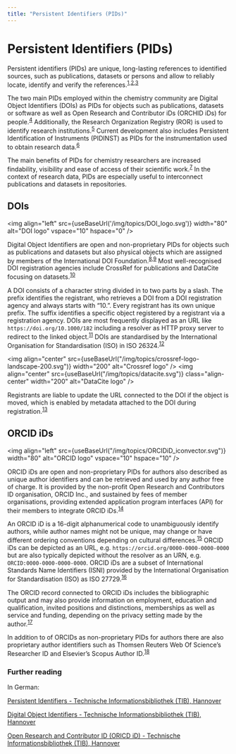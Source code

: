 ```yaml
---
title: "Persistent Identifiers (PIDs)"
---
```


# Persistent Identifiers (PIDs)


Persistent identifiers (PIDs) are unique, long-lasting references to identified sources, such as publications, datasets or persons and allow to reliably locate, identify and verify the references.<sup>[1](https://doi.org/10.5334/dsj-2017-009),[2](https://doi.org/10.2218/ijdc.v8i1.246),[3](https://doi.org/10.1007/s12145-011-0083-6)</sup> 

The two main PIDs employed within the chemistry community are Digital Object Identifiers (DOIs) as PIDs for objects such as publications, datasets or software as well as Open Research and Contributor iDs (ORCHID iDs) for people.<sup>[4](https://doi.org/10.1087/20120404)</sup> Additionally, the Research Organization Registry (ROR) is used to identify research institutions.<sup>[5](https://doi.org/10.6087/kcse.192)</sup> Current development also includes Persistent Identification of Instruments (PIDINST) as PIDs for the instrumentation used to obtain research data.<sup>[6](https://doi.org/10.5334/dsj-2020-018)</sup>

The main benefits of PIDs for chemistry researchers are increased findability, visibility and ease of access of their scientific work.<sup>[7](https://doi.org/10.5334/dsj-2017-009)</sup> In the context of research data, PIDs are especially useful to interconnect publications and datasets in repositories.

## DOIs

<img align="left" src={useBaseUrl('/img/topics/DOI_logo.svg')} width="80" alt="DOI logo" vspace="10" hspace="0" />

Digital Object Identifiers are open and non-proprietary PIDs for objects such as  publications and datasets but also physical objects which are assigned by members of the International DOI Foundation.<sup>[8](https://doi.org/10.1081/E-ELIS3-120044418),[9](https://doi.org/10.2481/dsj.4.12)</sup> Most well-recognised DOI registration agencies include CrossRef for publications and DataCite focusing on datasets.<sup>[10](https://doi.org/10.1109/COINFO.2009.66)</sup> 

A DOI consists of a character string divided in to two parts by a slash. The prefix identifies the registrant, who retrieves a DOI from a DOI registration agency and always starts with “10.”. Every registrant has its own unique prefix. The suffix identifies a specific object registered by a registrant via a registration agency. DOIs are most frequently displayed as an URL like `https://doi.org/10.1000/182` including a resolver as HTTP proxy server to redirect to the linked object.<sup>[11](https://doi.org/10.1081/E-ELIS3-120044418)</sup> DOIs are standardised by the International Organisation for Standardisation (ISO) in ISO 26324.<sup>[12](https://www.iso.org/standard/43506.html)</sup>

<img align="center" src={useBaseUrl("/img/topics/crossref-logo-landscape-200.svg")} width="200" alt="Crossref logo" />
<img align="center" src={useBaseUrl("/img/topics/datacite.svg")} class="align-center" width="200" alt="DataCite logo" />

Registrants are liable to update the URL connected to the DOI if the object is moved, which is enabled by metadata attached to the DOI during registration.<sup>[13](https://support.datacite.org/docs/doi-registration-policy)</sup>

## ORCID iDs

<img align="left" src={useBaseUrl("/img/topics/ORCIDiD_iconvector.svg")} width="80" alt="ORCID logo" vspace="10" hspace="10" />

ORCID iDs are open and non-proprietary PIDs for authors also described as unique author identifiers and can be retrieved and used by any author free of charge. It is provided by the non-profit Open Research and Contributors ID organisation, ORCID Inc., and sustained by fees of member organisations, providing extended application program interfaces (API) for their members to integrate ORCID iDs.<sup>[14](https://doi.org/10.1087/20120404)</sup>

An ORCID iD is a 16-digit alphanumerical code to unambiguously identify authors, while author names might not be unique, may change or have different ordering conventions depending on cultural differences.<sup>[15](https://support.orcid.org/hc/en-us/articles/360006897674-Structure-of-the-ORCID-Identifier)</sup> ORCID iDs can be depicted as an URL, e.g. `https://orcid.org/0000-0000-0000-0000` but are also typically depicted without the resolver as an URN, e.g. `ORCID:0000-0000-0000-0000`. ORCID iDs are a subset of International Standards Name Identifiers (ISNI) provided by the International Organisation for Standardisation (ISO) as ISO 27729.<sup>[16](https://doi.org/10.1038/462825a)</sup>

The ORCID record connected to ORCID iDs includes the bibliographic output and may also provide information on employment, education and qualification, invited positions and distinctions, memberships as well as service and funding, depending on the privacy setting made by the author.<sup>[17](https://www.orcid.org)</sup>

In addition to  of ORCIDs as non-proprietary PIDs for authors there are also proprietary author identifiers such as Thomsen Reuters Web Of Science’s Researcher ID and Elsevier’s Scopus Author ID.<sup>[18](https://doi.org/10.1087/20120404)</sup>

### Further reading

In German:

[Persistent Identifiers - Technische Informationsbibliothek (TIB), Hannover](https://projects.tib.eu/pid-service/persistent-identifiers/persistent-identifiers-pids/)

[Digital Object Identifiers - Technische Informationsbibliothek (TIB), Hannover](https://projects.tib.eu/pid-service/persistent-identifiers/digital-object-identifiers-dois/)

[Open Research and Contributor ID (ORICD iD) - Technische Informationsbibliothek (TIB), Hannover](https://projects.tib.eu/pid-service/persistent-identifiers/open-researcher-and-contributor-id-orcid-id/)
